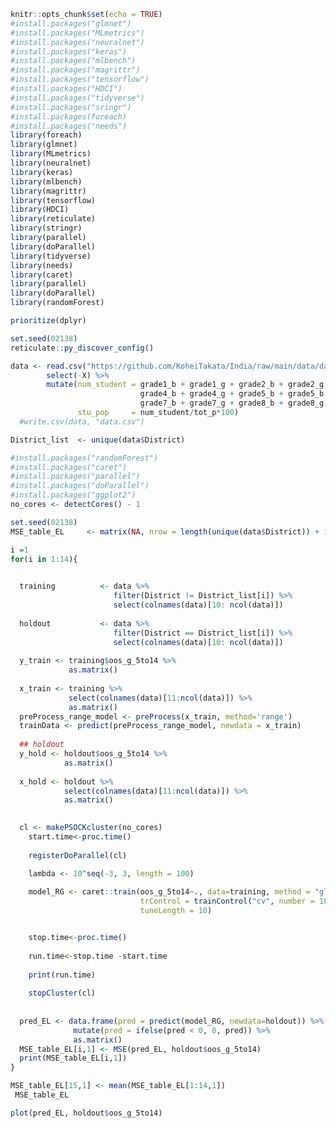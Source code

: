 ```r
knitr::opts_chunk$set(echo = TRUE)
#install.packages("glmnet")
#install.packages("MLmetrics")
#install.packages("neuralnet")
#install.packages("keras")
#install.packages("mlbench")
#install.packages("magrittr")
#install.packages("tensorflow")
#install.packages("HDCI")
#install.packages("tidyverse")
#install.packages("sringr")
#install.packages(foreach)
#install.packages("needs")
library(foreach)
library(glmnet)
library(MLmetrics)
library(neuralnet)
library(keras)
library(mlbench)
library(magrittr)
library(tensorflow)
library(HDCI)
library(reticulate)
library(stringr)
library(parallel)
library(doParallel)
library(tidyverse)
library(needs)
library(caret)
library(parallel)
library(doParallel)
library(randomForest)

prioritize(dplyr)

set.seed(02138)
reticulate::py_discover_config()
```

```r
data <- read.csv("https://github.com/KoheiTakata/India/raw/main/data/data.csv") %>% 
        select(-X) %>% 
        mutate(num_student = grade1_b + grade1_g + grade2_b + grade2_g + grade3_b + grade3_g + 
                             grade4_b + grade4_g + grade5_b + grade5_b + grade6_b + grade6_g + 
                             grade7_b + grade7_g + grade8_b + grade8_g,
               stu_pop     = num_student/tot_p*100) 
  #write.csv(data, "data.csv")

District_list  <- unique(data$District)

```

```r
#install.packages("randomForest")
#install.packages("caret")
#install.packages("parallel")
#install.packages("doParallel")
#install.packages("ggplot2")
no_cores <- detectCores() - 1

set.seed(02138)
MSE_table_EL     <- matrix(NA, nrow = length(unique(data$District)) + 1, ncol = 1) ## spacing

i =1
for(i in 1:14){
  

  training          <- data %>% 
                       filter(District != District_list[i]) %>% 
                       select(colnames(data)[10: ncol(data)])
  
  holdout           <- data %>% 
                       filter(District == District_list[i]) %>% 
                       select(colnames(data)[10: ncol(data)])
  
  y_train <- training$oos_g_5to14 %>% 
             as.matrix()
  
  x_train <- training %>% 
             select(colnames(data)[11:ncol(data)]) %>% 
             as.matrix()
  preProcess_range_model <- preProcess(x_train, method='range')
  trainData <- predict(preProcess_range_model, newdata = x_train)
  
  ## holdout
  y_hold <- holdout$oos_g_5to14 %>% 
            as.matrix()
  
  x_hold <- holdout %>% 
            select(colnames(data)[11:ncol(data)]) %>% 
            as.matrix()

  
  cl <- makePSOCKcluster(no_cores)
    start.time<-proc.time()
  
    registerDoParallel(cl)

    lambda <- 10^seq(-3, 3, length = 100)
    
    model_RG <- caret::train(oos_g_5to14~., data=training, method = "glmnet",
                             trControl = trainControl("cv", number = 10),
                             tuneLength = 10)


    stop.time<-proc.time()
    
    run.time<-stop.time -start.time
    
    print(run.time)
    
    stopCluster(cl)
    
  
  pred_EL <- data.frame(pred = predict(model_RG, newdata=holdout)) %>%
              mutate(pred = ifelse(pred < 0, 0, pred)) %>% 
              as.matrix()
  MSE_table_EL[i,1] <- MSE(pred_EL, holdout$oos_g_5to14)
  print(MSE_table_EL[i,1])
}

MSE_table_EL[15,1] <- mean(MSE_table_EL[1:14,1])
 MSE_table_EL

plot(pred_EL, holdout$oos_g_5to14)


```


